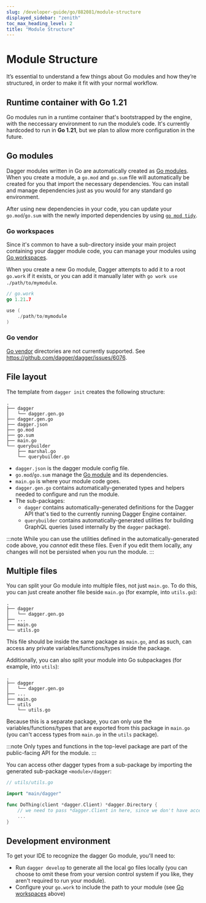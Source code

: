 ```yaml
---
slug: /developer-guide/go/882081/module-structure
displayed_sidebar: "zenith"
toc_max_heading_level: 2
title: "Module Structure"
---
```



# Module Structure

<PartialExperimentalDocs />

It’s essential to understand a few things about Go modules and how they’re structured, in order to make it fit with your normal workflow.

## Runtime container with Go 1.21

Go modules run in a runtime container that's bootstrapped by the engine, with the neccessary environment to run the module’s code. It's currently hardcoded to run in **Go 1.21**, but we plan to allow more configuration in the future.

## Go modules

Dagger modules written in Go are automatically created as [Go modules](https://go.dev/ref/mod). When you create a module, a `go.mod` and `go.sum` file will automatically be created for you that import the necessary dependencies. You can install and manage dependencies just as you would for any standard go environment.

After using new dependencies in your code, you can update your `go.mod`/`go.sum` with the newly imported dependencies by using [`go mod tidy`](https://go.dev/ref/mod#go-mod-tidy).

### Go workspaces

Since it's common to have a sub-directory inside your main project containing your dagger module code, you can manage your modules using [Go workspaces](https://go.dev/ref/mod#workspaces).

When you create a new Go module, Dagger attempts to add it to a root `go.work` if it exists, or you can add it manually later with `go work use ./path/to/mymodule`.

```go
// go.work
go 1.21.7

use (
	./path/to/mymodule
)
```

### Go vendor

[Go vendor](https://go.dev/ref/mod#go-mod-vendor) directories are not currently supported. See <https://github.com/dagger/dagger/issues/6076>.

## File layout

The template from `dagger init` creates the following structure:

```
.
├── dagger
│   └── dagger.gen.go
├── dagger.gen.go
├── dagger.json
├── go.mod
├── go.sum
├── main.go
└── querybuilder
    ├── marshal.go
    └── querybuilder.go
```

- `dagger.json` is the dagger module config file.
- `go.mod`/`go.sum` manage the [Go module](#go-modules) and its dependencies.
- `main.go` is where your module code goes.
- `dagger.gen.go` contains automatically-generated types and helpers needed to configure and run the module.
- The sub-packages:
    - `dagger` contains automatically-generated definitions for the Dagger API that's tied to the currently running Dagger Engine container.
    - `querybuilder` contains automatically-generated utilities for building GraphQL queries (used internally by the `dagger` package).
    
:::note
While you can use the utilities defined in the automatically-generated code above, you *cannot* edit these files. Even if you edit them locally, any changes will not be persisted when you run the module.
:::

## Multiple files

You can split your Go module into multiple files, not just `main.go`. To do this, you can just create another file beside `main.go` (for example, into `utils.go`):

```
.
├── dagger
│   └── dagger.gen.go
├── ...
├── main.go
└── utils.go
```

This file should be inside the same package as `main.go`, and as such, can access any private variables/functions/types inside the package.

Additionally, you can also split your module into Go subpackages (for example, into `utils`):

```
.
├── dagger
│   └── dagger.gen.go
├── ...
├── main.go
└── utils
    └── utils.go
```

Because this is a separate package, you can only use the variables/functions/types that are exported from this package in `main.go` (you can't access types from `main.go` in the `utils` package).

:::note
Only types and functions in the top-level package are part of the public-facing API for the module.
:::

You can access other dagger types from a sub-package by importing the generated sub-package `<module>/dagger`:

```go
// utils/utils.go

import "main/dagger"

func DoThing(client *dagger.Client) *dagger.Directory {
    // we need to pass *dagger.Client in here, since we don't have access to `dag`
	...
}
```

## Development environment

To get your IDE to recognize the dagger Go module, you'll need to:

- Run `dagger develop` to generate all the local go files locally (you can choose to omit these from your version control system if you like, they aren't required to run your module).
- Configure your `go.work` to include the path to your module (see [Go workspaces](#go-workspaces) above)
